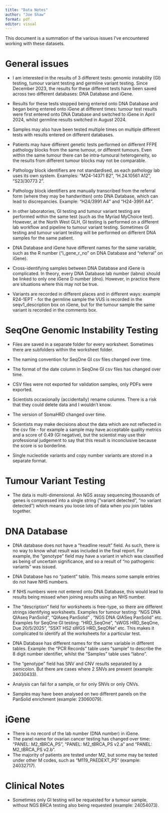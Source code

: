 ```yaml
---
title: "Data Notes"
author: "Joe Shaw"
format: pdf
editor: visual
---
```


This document is a summation of the various issues I've encountered working with these datasets.

# General issues

-   I am interested in the results of 3 different tests: genomic instability (GI) testing, tumour variant testing and germline variant testing.
    Since December 2023, the results for these different tests have been saved across two different databases: DNA Database and iGene.

-   Results for these tests stopped being entered onto DNA Database and began being entered onto iGene at different times: tumour test results were first entered onto DNA Database and switched to iGene in April 2024, whilst germline results switched in August 2024.

-   Samples may also have been tested multiple times on multiple different tests with results entered on different databases.

-   Patients may have different genetic tests performed on different FFPE pathology blocks from the same tumour, or different tumours.
    Even within the same tumour there can be intra-tumoural heterogeneity, so the results from different tumour blocks may not be comparable.

-   Pathology block identifiers are not standardised, as each pathology lab uses its own system.
    Examples: "M24-14371 B2", "H.24.10561 A12", "S23/30773 2".

-   Pathology block identifiers are manually transcribed from the referral form (where they may be handwritten) onto DNA Database, which can lead to discrepancies.
    Example: "H24/3991 A4" and "H24-3991 A4".

-   In other laboratories, GI testing and tumour variant testing are performed within the same test (such as the Myriad MyChoice test).
    However, at the North West GLH, GI testing is performed on a different lab workflow and pipeline to tumour variant testing.
    Sometimes GI testing and tumour variant testing will be performed on different DNA samples for the same patient.

-   DNA Database and iGene have different names for the same variable, such as the R number ("i_gene_r_no" on DNA Database and "referral" on iGene).

-   Cross-identifying samples between DNA Database and iGene is complicated.
    In theory, every DNA Database lab number (labno) should be linked to only one iGene D number (dno).
    However, in practice there are situations where this may not be true.

-   Variants are recorded in different places and in different ways: example R24-1EPT - for the germline sample the VUS is recorded in the seqv1_description box on iGene, but for the tumour sample the same variant is recorded in the comments box.

# SeqOne Genomic Instability Testing

-   Files are saved in a separate folder for every worksheet.
    Sometimes there are subfolders within the worksheet folder.

-   The naming convention for SeqOne GI csv files changed over time.

-   The format of the date column in SeqOne GI csv files has changed over time.

-   CSV files were not exported for validation samples, only PDFs were exported.

-   Scientists occasionally (accidentally) rename columns.
    There is a risk that they could delete data and I wouldn't know.

-   The version of SomaHRD changed over time.

-   Scientists may make decisions about the data which are not reflected in the csv file - for example a sample may have acceptable quality metrics and a score of 0.49 (GI negative), but the scientist may use their professional judgement to say that this result is inconclusive because the score is so borderline.

-   Single nucleotide variants and copy number variants are stored in a separate format.

# Tumour Variant Testing

-   The data is multi-dimensional. An NGS assay sequencing thousands of genes is compressed into a single string ("variant detected", "no variant detected") which means you loose lots of data when you join tables together.

# DNA Database

-   DNA database does not have a "headline result" field.
    As such, there is no way to know what result was included in the final report.
    For example, the "genotype" field may have a variant in which was classified as being of uncertain significance, and so a result of "no pathogenic variants" was issued.

-   DNA Database has no "patient" table.
    This means some sample entries do not have NHS numbers.

-   If NHS numbers were not entered onto DNA Database, this would lead to results being missed when joining results using an NHS number.

-   The "description" field for worksheets is free-type, so there are different strings identifying worksheets.
    Examples for tumour testing: "NGS DNA QIAseq PanSolid", "QIAseq PanSolid" , "NGS DNA QIASeq PanSolid" etc.
    Examples for SeqOne GI testing: "HRD_SeqOne", "sWGS HRD_SeqOne, Due 20/5/2025", "SSXT HS2 sWGS HRD_SeqONe" etc.
    This makes it complicated to identify all the worksheets for a particular test.

-   DNA Database has different names for the same variable in different tables.
    Example: the "PCR Records" table uses "sample" to describe the 8 digit number identifier, whilst the "Samples" table uses "labno".

-   The "genotype" field has SNV and CNV results separated by a semicolon.
    But there are cases where 2 SNVs are present (example: 24030433).

-   Analysis can fail for a sample, or for only SNVs or only CNVs.

-   Samples may have been analysed on two different panels on the PanSolid enrichment (example: 23060079).

# iGene

-   There is no record of the lab number (DNA number) in iGene.
-   The panel name for ovarian cancer testing has changed over time: "PANEL: M2_tBRCA_PS", "PANEL: M2_tBRCA_PS v2.a" and "PANEL: M2_tBRCA_PS v2.b".
-   The majority of patients are tested under M2, but some may be tested under other M codes, such as "M119_PAEDEXT_PS" (example: 24032717).

# Clinical Notes

-   Sometimes only GI testing will be requested for a tumour sample, without NGS BRCA testing also being requested (example: 24054073).

